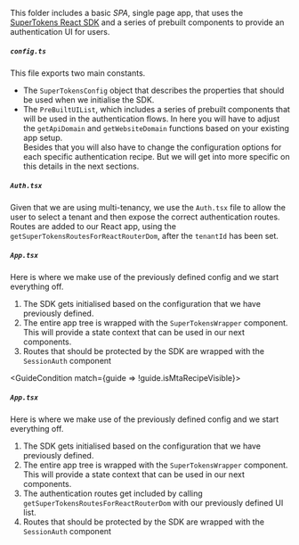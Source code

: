 
This folder includes a basic *SPA*, single page app, that uses the [SuperTokens React SDK](/auth-react/modules.html) and a series of prebuilt components to provide an 
authentication UI for users.


##### `config.ts`

This file exports two main constants.
- The `SuperTokensConfig` object that describes the properties that should be used when we initialise the SDK.
- The `PreBuiltUIList`, which includes a series of prebuilt components that will be used in the authentication flows. 
In here you will have to adjust the `getApiDomain` and `getWebsiteDomain` functions based on your existing app setup.  
Besides that you will also have to change the configuration options for each specific authentication recipe. But we will get into more specific on this details in the next sections.

<GuideCondition match="isMtaRecipeVisible">

##### `Auth.tsx`

Given that we are using multi-tenancy, we use the `Auth.tsx` file to allow the user to select a tenant and then expose the correct authentication routes.
Routes are added to our React app, using the `getSuperTokensRoutesForReactRouterDom`, after the `tenantId` has been set. 

##### `App.tsx`

Here is where we make use of the previously defined config and we start everything off.
1. The SDK gets initialised based on the configuration that we have previously defined. 
2. The entire app tree is wrapped with the `SuperTokensWrapper` component. This will provide a state context that can be used in our next components.
3. Routes that should be protected by the SDK are wrapped with the `SessionAuth` component

</GuideCondition>


<GuideCondition match={guide => !guide.isMtaRecipeVisible}>

##### `App.tsx`

Here is where we make use of the previously defined config and we start everything off.
1. The SDK gets initialised based on the configuration that we have previously defined. 
2. The entire app tree is wrapped with the `SuperTokensWrapper` component. This will provide a state context that can be used in our next components.
3. The authentication routes get included by calling `getSuperTokensRoutesForReactRouterDom` with our previously defined UI list.
4. Routes that should be protected by the SDK are wrapped with the `SessionAuth` component

</GuideCondition>
